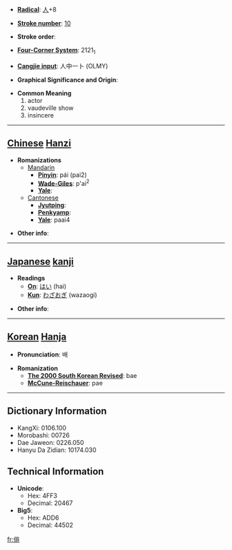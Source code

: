 * '''[[Wiktionary:Chinese radical index| Radical]]''': [[Wiktionary:Chinese radical index 人|人]]+8

* '''[[Wiktionary:Chinese total strokes index|Stroke number]]''': [[Wiktionary:Chinese total strokes index 10|10]]

* '''Stroke order''': 

* '''[[Wiktionary:Chinese four corner index|Four-Corner System]]''': 2121<sub>1</sub>

* '''[[Wiktionary:Chinese Cangjie index|Cangjie input]]''': 人中一卜 (OLMY)

* '''Graphical Significance and Origin''': 

* '''Common Meaning'''
*#actor
*# vaudeville show
*# insincere


----

== [[Chinese]] [[Hanzi]] ==

* '''Romanizations'''
** [[Mandarin]]
*** '''[[Pinyin]]''': pái (pai2)
*** '''[[Wade-Giles]]''': p'ai<sup>2</sup>
*** '''[[Yale]]''': 
**[[Cantonese]]
***'''[[Jyutping]]''':
***'''[[Penkyamp]]''': 
***'''[[Yale]]''': paai4

* '''Other info''': 

----

== [[Japanese]] [[kanji]] ==

* '''Readings'''
** '''[[On]]''': [[はい]] (hai)
** '''[[Kun]]''': [[わざおぎ]] (wazaogi)

* '''Other info''':  

----

== [[Korean]] [[Hanja]] ==

* '''Pronunciation''': 배

* '''Romanization'''
** '''[[The 2000 South Korean Revised Romanization|The 2000 South Korean Revised]]''': bae
** '''[[McCune-Reischauer]]''': pae

----

== Dictionary Information ==

* KangXi: 0106.100
* Morobashi: 00726
* Dae Jaweon: 0226.050
* Hanyu Da Zidian: 10174.030

== Technical Information ==

* '''Unicode''':
** Hex: 4FF3
** Decimal: 20467
* '''Big5''':
** Hex: ADD6
** Decimal: 44502

[[fr:俳]]